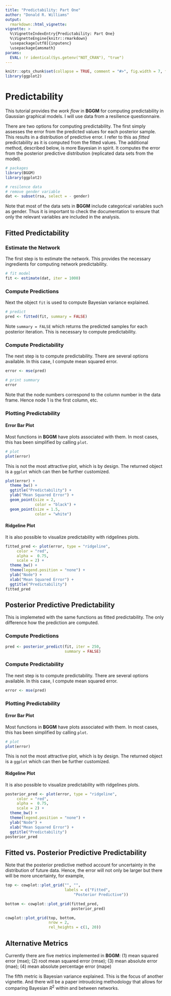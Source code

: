 ```yaml
---
title: "Predictability: Part One"
author: "Donald R. Williams"
output: 
  rmarkdown::html_vignette:
vignette: >
  %\VignetteIndexEntry{Predictability: Part One}
  %\VignetteEngine{knitr::rmarkdown}
  \usepackage[utf8]{inputenc}
  \usepackage{amsmath}
params:
  EVAL: !r identical(Sys.getenv("NOT_CRAN"), "true")
---
```


```r
knitr::opts_chunk$set(collapse = TRUE, comment = "#>", fig.width = 7, fig.height = 7, fig.align = "center")
library(ggplot2)
```

# Predictability
This tutorial provides the *work flow* in **BGGM** for computing predictability in Gaussian graphical models. I will use data from a resilience questionnaire.

There are two options for computing predictability. The first simply assesses the error from the predicted values for each posterior sample. This results in a distribution of predictive error. I refer to this as *fitted* predictability as it is computed from the fitted values. The additional method, described below, is more Bayesian in spirit. It computes the error from the posterior predictive distribution (replicated data sets from the model).

```r
# packages
library(BGGM)
library(ggplot2)

# resilence data
# remove gender variable
dat <- subset(rsa, select = - gender)
```

Note that most of the data sets in **BGGM** include categorical variables such as gender. Thus it is important to check the documentation to ensure that only the relevant variables are included in the analysis.

## Fitted Predictability
### Estimate the Network
The first step is to estimate the network. This provides the necessary ingredients 
for computing network predictability.

```r
# fit model
fit <- estimate(dat, iter = 1000)
```

### Compute Predictions
Next the object `fit` is used to compute Bayesian variance explained.
```r
# predict
pred <- fitted(fit, summary = FALSE)
```

Note `summary = FALSE` which returns the predicted samples for each posterior iteration. This is necessary to compute predictability.

### Compute Predictability
The next step is to compute predictability. There are several options available. In this case, I compute mean squared error.
```r
error <- mse(pred)

# print summary
error
```

Note that the node numbers correspond to the column number in the data frame. Hence node 1 is the first column, etc.

### Plotting Predictability
#### Error Bar Plot
Most functions in **BGGM** have plots associated with them. In most cases, this 
has been simplified by calling `plot`.

```r
# plot 
plot(error)
```

This is not the most attractive plot, which is by design. The returned object is a `ggplot` which can then be further customized. 

```r
plot(error) +
  theme_bw() +
  ggtitle("Predictability") +
  ylab("Mean Squared Error") +
  geom_point(size = 2, 
             color = "black") +
  geom_point(size = 1.5, 
             color = "white")
```

#### Ridgeline Plot
It is also possible to visualize predictability with ridgelines plots.
```r
fitted_pred <- plot(error, type = "ridgeline", 
     color = "red", 
     alpha =  0.75, 
     scale = 2) +
  theme_bw() +
  theme(legend.position = "none") +
  ylab("Node") +
  xlab("Mean Squared Error") +
  ggtitle("Predictability")
fitted_pred
```



## Posterior Predictive Predictability
This is implemeted with the same functions as fitted predictability. The only difference how the prediction are computed. 

### Compute Predictions
```r
pred <- posterior_predict(fit, iter = 250,
                          summary = FALSE)
```




### Compute Predictability
The next step is to compute predictability. There are several options available. In this case, I compute mean squared error.
```r
error <- mse(pred)
```


### Plotting Predictability
#### Error Bar Plot
Most functions in **BGGM** have plots associated with them. In most cases, this 
has been simplified by calling `plot`.

```r
# plot 
plot(error)
```

This is not the most attractive plot, which is by design. The returned object is a `ggplot` which can then be further customized. 


#### Ridgeline Plot
It is also possible to visualize predictability with ridgelines plots.
```r
posterior_pred <- plot(error, type = "ridgeline", 
     color = "red", 
     alpha =  0.75, 
     scale = 2) +
  theme_bw() +
  theme(legend.position = "none") +
  ylab("Node") +
  xlab("Mean Squared Error") +
  ggtitle("Predictability")
posterior_pred
```

## Fitted vs. Posterior Predictive Predictability
Note that the posterior predictive method account for uncertainty in the distribution of future data. Hence, the error will not only be larger but there will be more
uncertainty, for example, 

```r
top <- cowplot::plot_grid("", "", 
                          labels = c("Fitted", 
                              "Posterior Predictive"))

bottom <- cowplot::plot_grid(fitted_pred, 
                             posterior_pred)

cowplot::plot_grid(top, bottom, 
                   nrow = 2, 
                   rel_heights = c(1, 20))
```


## Alternative Metrics
Currently there are five metrics implemented in **BGGM**: (1) mean squared error (mse); (2) root mean squared error (rmse); (3) mean absolute error (mae); (4) mean absolute percentage error (mape)

The fifth metric is Bayesian variance explained. This is the focus of another vignette. And there will be a paper introudcing methodology that allows for comparing Bayesian $R^2$ within and between networks.
